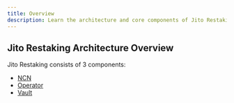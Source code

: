 ```yaml
---
title: Overview
description: Learn the architecture and core components of Jito Restaking
---
```


## Jito Restaking Architecture Overview

Jito Restaking consists of 3 components:

- [NCN](./ncn)
- [Operator](./operator)
- [Vault](./vault)

